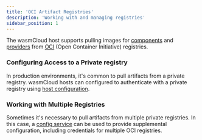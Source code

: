 ```yaml
---
title: 'OCI Artifact Registries'
description: 'Working with and managing registries'
sidebar_position: 1
---
```


The wasmCloud host supports pulling images for [components](/docs/concepts/components) and [providers](/docs/concepts/providers) from [OCI](https://opencontainers.org/) (Open Container Initiative) registries.

### Configuring Access to a Private registry

In production environments, it's common to pull artifacts from a private registry. wasmCloud hosts can configured to authenticate with a private registry using [host configuration](/docs/reference/host-config).

### Working with Multiple Registries

Sometimes it's necessary to pull artifacts from multiple private registries. In this case, a [config service](/docs/deployment/hosts/config-service) can be used to provide supplemental configuration, including credentials for multiple OCI registries.
